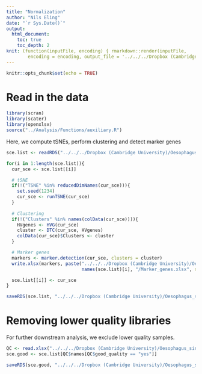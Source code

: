 ```yaml
---
title: "Normalization"
author: "Nils Eling"
date: "`r Sys.Date()`"
output: 
  html_document:
    toc: true
    toc_depth: 2
knit: (function(inputFile, encoding) { rmarkdown::render(inputFile, 
        encoding = encoding, output_file = '../../../Dropbox (Cambridge University)/Oesophagus_single_cell/Results/Reports/Normalization.html') })
---
```


```r
knitr::opts_chunk$set(echo = TRUE)
```

# Read in the data

```r
library(scran)
library(scater)
library(openxlsx)
source("../Analysis/Functions/auxiliary.R")
```

Here, we compute tSNEs, perform clustering and detect marker genes

```r
sce.list <- readRDS("../../../Dropbox (Cambridge University)/Oesophagus_single_cell/All_sce.rds")

for(i in 1:length(sce.list)){
  cur_sce <- sce.list[[i]]

  # tSNE
  if(!("TSNE" %in% reducedDimNames(cur_sce))){
    set.seed(1234)
    cur_sce <- runTSNE(cur_sce)
  }
  
  # Clustering
  if(!("Clusters" %in% names(colData(cur_sce)))){
    HVgenes <- HVG(cur_sce)
    cluster <- DTC(cur_sce, HVgenes)
    colData(cur_sce)$Clusters <- cluster
  }

  # Marker genes
  markers <- marker.detection(cur_sce, clusters = cluster)
  write.xlsx(markers, paste("../../../Dropbox (Cambridge University)/Oesophagus_single_cell/Results/Marker_genes/Single_sample/", 
                            names(sce.list)[i], "/Marker_genes.xlsx", sep = ""))

  sce.list[[i]] <- cur_sce
}

saveRDS(sce.list, "../../../Dropbox (Cambridge University)/Oesophagus_single_cell/All_sce.rds")
```

# Removing lower quality libraries

For further downstream analysis, we exclude lower quality samples.

```r
QC <- read.xlsx("../../../Dropbox (Cambridge University)/Oesophagus_single_cell/Additional_files/Library_quality.xlsx")
sce.good <- sce.list[QC$names[QC$good_quality == "yes"]]

saveRDS(sce.good, "../../../Dropbox (Cambridge University)/Oesophagus_single_cell/High_quality_sce.rds")
```

